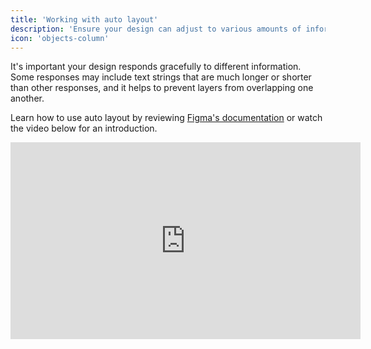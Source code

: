 ```yaml
---
title: 'Working with auto layout'
description: 'Ensure your design can adjust to various amounts of information'
icon: 'objects-column'
---
```


It's important your design responds gracefully to different information. Some responses may include text strings that are much longer or shorter than other responses, and it helps to prevent layers from overlapping one another.

Learn how to use auto layout by reviewing [Figma's documentation](https://help.figma.com/hc/en-us/articles/5731482952599-Add-auto-layout-to-a-design) or watch the video below for an introduction.

<Frame>
    <iframe width="560" height="315" src="https://www.youtube.com/embed/PNJxeD29ZTg" title="Figma tutorial: Auto layout button" frameborder="0" allow="accelerometer; autoplay; clipboard-write; encrypted-media; gyroscope; picture-in-picture; web-share" referrerpolicy="strict-origin-when-cross-origin" allowfullscreen></iframe>
</Frame>

